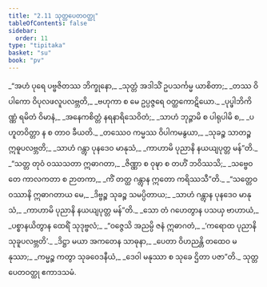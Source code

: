```yaml
---
title: "2.11 သုတ္တပေတဝတ္ထု"
tableOfContents: false
sidebar:
  order: 11
type: "tipitaka"
basket: "su"
book: "pv"
---
```



<DynamicBreadcrumb />

<Division number="341" book="pv" e="ch" v="19" p="162">

<Paragraph number="368" type="verses" book="pv">
_“အဟံ ပုရေ ပဗ္ဗဇိတဿ ဘိက္ခုနော,_  
_သုတ္တံ အဒါသိံ ဥပသင်္ကမ္မ ယာစိတာ;_  
_တဿ ဝိပါကော ဝိပုလဖလူပလဗ္ဘတိ,_  
_ဗဟုကာ စ မေ ဥပ္ပဇ္ဇရေ ဝတ္ထကောဋိယော._  

</Paragraph>

</Division>
<Division number="342" book="pv" e="ch" v="19" p="162">

<Paragraph number="369" type="verses" book="pv">
_ပုပ္ဖါဘိကိဏ္ဏံ ရမိတံ ဝိမာနံ,_  
_အနေကစိတ္တံ နရနာရိသေဝိတံ;_  
_သာဟံ ဘုဉ္ဇာမိ စ ပါရုပါမိ စ,_  
_ပဟူတဝိတ္တာ န စ တာဝ ခီယတိ._  

</Paragraph>

</Division>
<Division number="343" book="pv" e="ch" v="19" p="162">

<Paragraph number="370" type="verses" book="pv">
_တဿေဝ ကမ္မဿ ဝိပါကမနွယာ,_  
_သုခဉ္စ သာတဉ္စ ဣဓူပလဗ္ဘတိ;_  
_သာဟံ ဂန္တွာ ပုနဒေဝ မာနုသံ,_  
_ကာဟာမိ ပုညာနိ နယယျပုတ္တ မန်”တိ._  

</Paragraph>

</Division>
<Division number="344" book="pv" e="ch" v="19" p="162">

<Paragraph number="371" type="verses" book="pv">
_“သတ္တ တုဝံ ဝဿသတာ ဣဓာဂတာ,_  
_ဇိဏ္ဏာ စ ဝုဍ္ဎာ စ တဟိံ ဘဝိဿသိ;_  
_သဗ္ဗေဝ တေ ကာလကတာ စ ဉာတကာ,_  
_ကိံ တတ္ထ ဂန္တွာန ဣတော ကရိဿသီ”တိ._  

</Paragraph>

</Division>
<Division number="345" book="pv" e="ch" v="19" p="162">

<Paragraph number="372" type="verses" book="pv">
_“သတ္တေဝ ဝဿာနိ ဣဓာဂတာယ မေ,_  
_ဒိဗ္ဗဉ္စ သုခဉ္စ သမပ္ပိတာယ;_  
_သာဟံ ဂန္တွာန ပုနဒေဝ မာနုသံ,_  
_ကာဟာမိ ပုညာနိ နယယျပုတ္တ မန်”တိ._  

</Paragraph>

</Division>
<Division number="346" book="pv" e="ch" v="19" p="162">

<Paragraph number="373" type="verses" book="pv">
_သော တံ ဂဟေတွာန ပသယှ ဗာဟာယံ,_  
_ပစ္စာနယိတွာန ထေရိံ သုဒုဗ္ဗလံ;_  
_“ဝဇ္ဇေသိ အညမ္ပိ ဇနံ ဣဓာဂတံ,_  
_‘ကရောထ ပုညာနိ သုခူပလဗ္ဘတိ’._  

</Paragraph>

</Division>
<Division number="347" book="pv" e="ch" v="19" p="163">

<Paragraph number="374" type="verses" book="pv">
_ဒိဋ္ဌာ မယာ အကတေန သာဓုနာ,_  
_ပေတာ ဝိဟညန္တိ တထေဝ မနုဿာ;_  
_ကမ္မဉ္စ ကတွာ သုခဝေဒနီယံ,_  
_ဒေဝါ မနုဿာ စ သုခေ ဌိတာ ပဇာ”တိ._  


</Paragraph>
</Division>

<Paragraph number="375" type="center" book="pv">
သုတ္တပေတဝတ္ထု ဧကာဒသမံ.
</Paragraph>